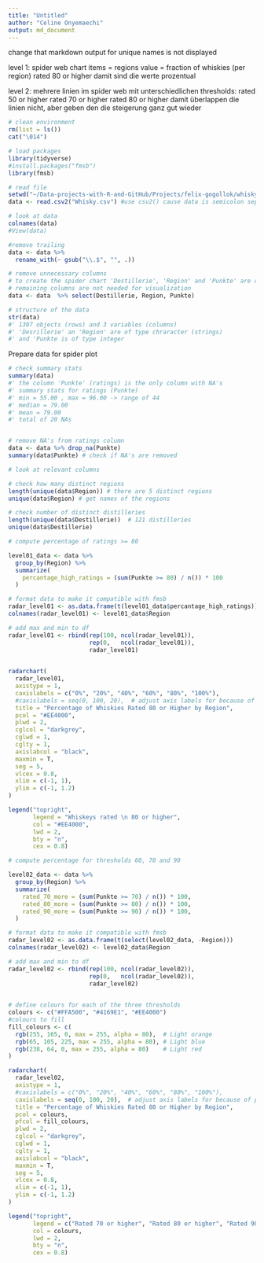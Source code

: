 ```yaml
---
title: "Untitled"
author: "Celine Onyemaechi"
output: md_document
---
```


change that markdown output for unique names is not displayed

level 1:
spider web chart
items = regions
value = fraction of whiskies (per region) rated 80 or higher
damit sind die werte prozentual

level 2:
mehrere linien im spider web mit unterschiedlichen thresholds:
rated 50 or higher
rated 70 or higher
rated 80 or higher
damit überlappen die linien nicht, aber geben den die steigerung ganz gut wieder



```r

# clean environment
rm(list = ls())
cat("\014")

# load packages 
library(tidyverse)
#install.packages("fmsb")
library(fmsb)

# read file 
setwd("~/Data-projects-with-R-and-GitHub/Projects/felix-gogollok/whisky-statistics")
data <- read.csv2("Whisky.csv") #use csv2() cause data is semicolon separated  
```


```r
# look at data
colnames(data)
#View(data)

#remove trailing
data <- data %>%
  rename_with(~ gsub("\\.$", "", .))

# remove unnecessary columns 
# to create the spider chart 'Destillerie', 'Region' and 'Punkte' are relevant
# remaining columns are not needed for visualization 
data <- data  %>% select(Destillerie, Region, Punkte)

# structure of the data
str(data)
#' 1307 objects (rows) and 3 variables (columns)
#' 'Desrillerie' an 'Region' are of type chraracter (strings) 
#' and 'Punkte is of type integer


```


Prepare data for spider plot
```r
# check summary stats 
summary(data)
#' the column 'Punkte' (ratings) is the only column with NA's 
#' summary stats for ratings (Punkte)
#' min = 55.00 , max = 96.00 -> range of 44
#' median = 79.00
#' mean = 79.00
#' total of 20 NAs


# remove NA's from ratings column
data <- data %>% drop_na(Punkte)
summary(data$Punkte) # check if NA's are removed

# look at relevant columns 

# check how many distinct regions 
length(unique(data$Region)) # there are 5 distinct regions 
unique(data$Region) # get names of the regions 

# check number of distinct distilleries
length(unique(data$Destillerie))  # 121 distilleries
unique(data$Destillerie)

```


```r

# compute percentage of ratings >= 80

level01_data <- data %>%
  group_by(Region) %>%
  summarize(
    percantage_high_ratings = (sum(Punkte >= 80) / n()) * 100
  )

# format data to make it compatible with fmsb
radar_level01 <- as.data.frame(t(level01_data$percantage_high_ratings)) # t() to transpose data 
colnames(radar_level01) <- level01_data$Region

# add max and min to df
radar_level01 <- rbind(rep(100, ncol(radar_level01)), 
                       rep(0,   ncol(radar_level01)),
                       radar_level01)
  
```


```r

radarchart(
  radar_level01,
  axistype = 1,
  caxislabels = c("0%", "20%", "40%", "60%", "80%", "100%"),
  #caxislabels = seq(0, 100, 20),  # adjust axis labels for because of percentages
  title = "Percentage of Whiskies Rated 80 or Higher by Region",
  pcol = "#EE4000",
  plwd = 2,
  cglcol = "darkgrey",
  cglwd = 1,
  cglty = 1,
  axislabcol = "black",
  maxmin = T,
  seg = 5,
  vlcex = 0.8,
  xlim = c(-1, 1),  
  ylim = c(-1, 1.2)
)

legend("topright", 
       legend = "Whiskeys rated \n 80 or higher", 
       col = "#EE4000", 
       lwd = 2, 
       bty = "n",
       cex = 0.8)

```


```r

# compute percentage for thresholds 60, 70 and 90

level02_data <- data %>%
  group_by(Region) %>%
  summarize(
    rated_70_more = (sum(Punkte >= 70) / n()) * 100,
    rated_80_more = (sum(Punkte >= 80) / n()) * 100,
    rated_90_more = (sum(Punkte >= 90) / n()) * 100,
  )

# format data to make it compatible with fmsb
radar_level02 <- as.data.frame(t(select(level02_data, -Region))) 
colnames(radar_level02) <- level02_data$Region

# add max and min to df
radar_level02 <- rbind(rep(100, ncol(radar_level02)), 
                       rep(0,   ncol(radar_level02)),
                       radar_level02)
  
```


```r

# define colours for each of the three thresholds
colours <- c("#FFA500", "#4169E1", "#EE4000")
#colours to fill
fill_colours <- c(
  rgb(255, 165, 0, max = 255, alpha = 80),  # Light orange
  rgb(65, 105, 225, max = 255, alpha = 80), # Light blue
  rgb(238, 64, 0, max = 255, alpha = 80)    # Light red
)

radarchart(
  radar_level02,
  axistype = 1,
  #caxislabels = c("0%", "20%", "40%", "60%", "80%", "100%"),
  caxislabels = seq(0, 100, 20),  # adjust axis labels for because of percentages
  title = "Percentage of Whiskies Rated 80 or Higher by Region",
  pcol = colours,
  pfcol = fill_colours,
  plwd = 2,
  cglcol = "darkgrey",
  cglwd = 1,
  cglty = 1,
  axislabcol = "black",
  maxmin = T,
  seg = 5,
  vlcex = 0.8,
  xlim = c(-1, 1),  
  ylim = c(-1, 1.2)
)

legend("topright", 
       legend = c("Rated 70 or higher", "Rated 80 or higher", "Rated 90 or higher"), 
       col = colours, 
       lwd = 2, 
       bty = "n",
       cex = 0.8)

```


